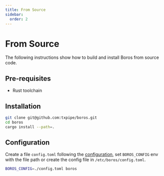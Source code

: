 ```yaml
---
title: From Source
sidebar:
  order: 2
---
```


# From Source

The following instructions show how to build and install Boros from source code.

## Pre-requisites

- Rust toolchain

## Installation

```sh
git clone git@github.com:txpipe/boros.git
cd boros
cargo install --path=.
```

## Configuration

Create a file `config.toml` following the [configuration](../configuration), set `BOROS_CONFIG` env with the file path or create the config file in `/etc/boros/config.toml`.

```sh
BOROS_CONFIG=./config.toml boros
```
